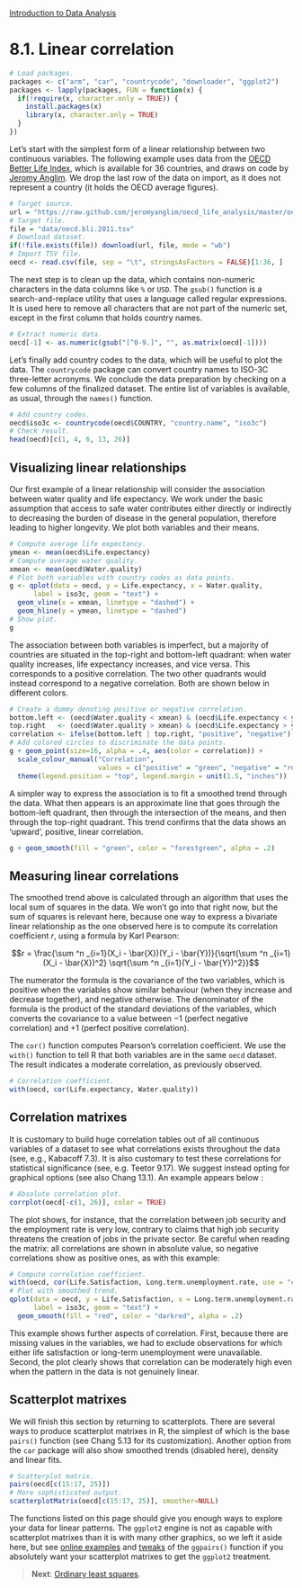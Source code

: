 <style>@import url(style.css);</style>
[Introduction to Data Analysis](index.html "Course index")

# 8.1. Linear correlation

```r
# Load packages.
packages <- c("arm", "car", "countrycode", "downloader", "ggplot2")
packages <- lapply(packages, FUN = function(x) {
  if(!require(x, character.only = TRUE)) {
    install.packages(x)
    library(x, character.only = TRUE)
  }
})
```

[anglim]: https://github.com/jeromyanglim/oecd_life_analysis/blob/master/oecd-life.md
[oecd-bli]: http://www.oecdbetterlifeindex.org/
[sanchez]: https://gastonsanchez.wordpress.com/2012/08/27/scatterplot-matrices-with-ggplot/
[turner]: http://gettinggeneticsdone.blogspot.fr/2011/07/scatterplot-matrices-in-r.html

Let's start with the simplest form of a linear relationship between two continuous variables. The following example uses data from the [OECD Better Life Index][oecd-bli], which is available for 36 countries, and draws on code by [Jeromy Anglim][anglim]. We drop the last row of the data on import, as it does not represent a country (it holds the OECD average figures).

```r
# Target source.
url = "https://raw.github.com/jeromyanglim/oecd_life_analysis/master/oecd-life.csv"
# Target file.
file = "data/oecd.bli.2011.tsv"
# Download dataset.
if(!file.exists(file)) download(url, file, mode = "wb")
# Import TSV file.
oecd <- read.csv(file, sep = "\t", stringsAsFactors = FALSE)[1:36, ]
```

The next step is to clean up the data, which contains non-numeric characters in the data columns like `%` or `USD`. The `gsub()` function is a search-and-replace utility that uses a language called regular expressions. It is used here to remove all characters that are not part of the numeric set, except in the first column that holds country names.

```r
# Extract numeric data.
oecd[-1] <- as.numeric(gsub("[^0-9.]", "", as.matrix(oecd[-1])))
```

Let's finally add country codes to the data, which will be useful to plot the data. The `countrycode` package can convert country names to ISO-3C three-letter acronyms. We conclude the data preparation by checking on a few columns of the finalized dataset. The entire list of variables is available, as usual, through the `names()` function.

```r
# Add country codes.
oecd$iso3c <- countrycode(oecd$COUNTRY, "country.name", "iso3c")
# Check result.
head(oecd)[c(1, 4, 6, 13, 26)]
```

## Visualizing linear relationships

Our first example of a linear relationship will consider the association between water quality and life expectancy. We work under the basic assumption that access to safe water contributes either directly or indirectly to decreasing the burden of disease in the general population, therefore leading to higher longevity. We plot both variables and their means.

```r
# Compute average life expectancy.
ymean <- mean(oecd$Life.expectancy)
# Compute average water quality.
xmean <- mean(oecd$Water.quality)
# Plot both variables with country codes as data points.
g <- qplot(data = oecd, y = Life.expectancy, x = Water.quality, 
      label = iso3c, geom = "text") +
  geom_vline(x = xmean, linetype = "dashed") +
  geom_hline(y = ymean, linetype = "dashed")
# Show plot.
g
```

The association between both variables is imperfect, but a majority of countries are situated in the top-right and bottom-left quadrant: when water quality increases, life expectancy increases, and vice versa. This corresponds to a positive correlation. The two other quadrants would instead correspond to a negative correlation. Both are shown below in different colors.

```r
# Create a dummy denoting positive or negative correlation.
bottom.left <- (oecd$Water.quality < xmean) & (oecd$Life.expectancy < ymean)
top.right   <- (oecd$Water.quality > xmean) & (oecd$Life.expectancy > ymean)
correlation <- ifelse(bottom.left | top.right, "positive", "negative")
# Add colored circles to discriminate the data points.
g + geom_point(size=16, alpha = .4, aes(color = correlation)) +
  scale_colour_manual("Correlation", 
                      values = c("positive" = "green", "negative" = "red")) +
  theme(legend.position = "top", legend.margin = unit(1.5, "inches"))
```

A simpler way to express the association is to fit a smoothed trend through the data. What then appears is an approximate line that goes through the bottom-left quadrant, then through the intersection of the means, and then through the top-right quadrant. This trend confirms that the data shows an 'upward', positive, linear correlation.

```r
g + geom_smooth(fill = "green", color = "forestgreen", alpha = .2)
```

## Measuring linear correlations

The smoothed trend above is calculated through an algorithm that uses the local sum of squares in the data. We won't go into that right now, but the sum of squares is relevant here, because one way to express a bivariate linear relationship as the one observed here is to compute its correlation coefficient $r$, using a formula by Karl Pearson:

$$r = \frac{\sum ^n _{i=1}(X_i - \bar{X})(Y_i - \bar{Y})}{\sqrt{\sum ^n _{i=1}(X_i - \bar{X})^2} \sqrt{\sum ^n _{i=1}(Y_i - \bar{Y})^2}}$$

The numerator the formula is the covariance of the two variables, which is positive when the variables show similar behaviour (when they increase and decrease together), and negative otherwise. The denominator of the formula is the product of the standard deviations of the variables, which converts the covariance to a value between $-1$ (perfect negative correlation) and $+1$ (perfect positive correlation).

The `cor()` function computes Pearson's correlation coefficient. We use the `with()` function to tell R that both variables are in the same `oecd` dataset. The result indicates a moderate correlation, as previously observed.

```r
# Correlation coefficient.
with(oecd, cor(Life.expectancy, Water.quality))
```

## Correlation matrixes

It is customary to build huge correlation tables out of all continuous variables of a dataset to see what correlations exists throughout the data (see, e.g., Kabacoff 7.3). It is also customary to test these correlations for statistical significance (see, e.g. Teetor 9.17). We suggest instead opting for graphical options (see also Chang 13.1). An example appears below :

```r
# Absolute correlation plot.
corrplot(oecd[-c(1, 26)], color = TRUE)
```

The plot shows, for instance, that the correlation between job security and the employment rate is very low, contrary to claims that high job security threatens the creation of jobs in the private sector. Be careful when reading the matrix: all correlations are shown in absolute value, so negative correlations show as positive ones, as with this example:

```r
# Compute correlation coefficient.
with(oecd, cor(Life.Satisfaction, Long.term.unemployment.rate, use = "complete.obs"))
# Plot with smoothed trend.
qplot(data = oecd, y = Life.Satisfaction, x = Long.term.unemployment.rate,
      label = iso3c, geom = "text") +
  geom_smooth(fill = "red", color = "darkred", alpha = .2)
```

This example shows further aspects of correlation. First, because there are missing values in the variables, we had to exclude observations for which either life satisfaction or long-term unemployment were unavailable. Second, the plot clearly shows that correlation can be moderately high even when the pattern in the data is not genuinely linear.

## Scatterplot matrixes

We will finish this section by returning to scatterplots. There are several ways to produce scatterplot matrixes in R, the simplest of which is the base `pairs()` function (see Chang 5.13 for its customization). Another option from the `car` package will also show smoothed trends (disabled here), density and linear fits.

```r
# Scatterplot matrix.
pairs(oecd[c(15:17, 25)])
# More sophisticated output.
scatterplotMatrix(oecd[c(15:17, 25)], smoother=NULL)
```

The functions listed on this page should give you enough ways to explore your data for linear patterns. The `ggplot2` engine is not as capable with scatterplot matrixes than it is with many other graphics, so we left it aside here, but see [online examples][turner] and [tweaks][sanchez] of the `ggpairs()` function if you absolutely want your scatterplot matrixes to get the `ggplot2` treatment.

> __Next__: [Ordinary least squares](082_ols.html).
